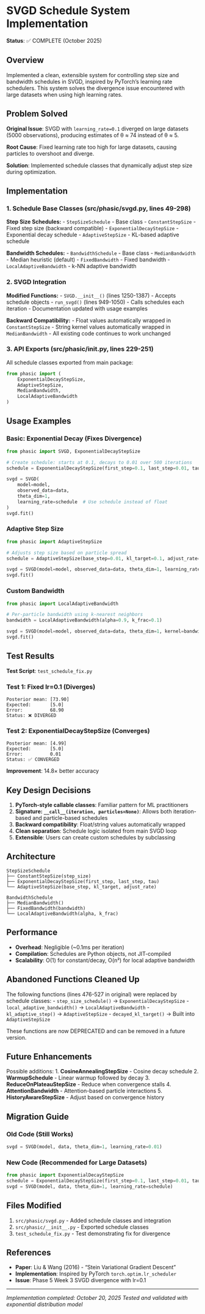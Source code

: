 # SVGD Schedule System Implementation

**Status**: ✅ COMPLETE (October 2025)

## Overview

Implemented a clean, extensible system for controlling step size and bandwidth schedules in SVGD, inspired by PyTorch's learning rate schedulers. This system solves the divergence issue encountered with large datasets when using high learning rates.

## Problem Solved

**Original Issue**: SVGD with `learning_rate=0.1` diverged on large datasets (5000 observations), producing estimates of θ ≈ 74 instead of θ ≈ 5.

**Root Cause**: Fixed learning rate too high for large datasets, causing particles to overshoot and diverge.

**Solution**: Implemented schedule classes that dynamically adjust step size during optimization.

## Implementation

### 1. Schedule Base Classes (src/phasic/svgd.py, lines 49-298)

**Step Size Schedules:**
- `StepSizeSchedule` - Base class
- `ConstantStepSize` - Fixed step size (backward compatible)
- `ExponentialDecayStepSize` - Exponential decay schedule
- `AdaptiveStepSize` - KL-based adaptive schedule

**Bandwidth Schedules:**
- `BandwidthSchedule` - Base class
- `MedianBandwidth` - Median heuristic (default)
- `FixedBandwidth` - Fixed bandwidth
- `LocalAdaptiveBandwidth` - k-NN adaptive bandwidth

### 2. SVGD Integration

**Modified Functions:**
- `SVGD.__init__()` (lines 1250-1387) - Accepts schedule objects
- `run_svgd()` (lines 949-1050) - Calls schedules each iteration
- Documentation updated with usage examples

**Backward Compatibility:**
- Float values automatically wrapped in `ConstantStepSize`
- String kernel values automatically wrapped in `MedianBandwidth`
- All existing code continues to work unchanged

### 3. API Exports (src/phasic/__init__.py, lines 229-251)

All schedule classes exported from main package:
```python
from phasic import (
    ExponentialDecayStepSize,
    AdaptiveStepSize,
    MedianBandwidth,
    LocalAdaptiveBandwidth
)
```

## Usage Examples

### Basic: Exponential Decay (Fixes Divergence)

```python
from phasic import SVGD, ExponentialDecayStepSize

# Create schedule: starts at 0.1, decays to 0.01 over 500 iterations
schedule = ExponentialDecayStepSize(first_step=0.1, last_step=0.01, tau=500.0)

svgd = SVGD(
    model=model,
    observed_data=data,
    theta_dim=1,
    learning_rate=schedule  # Use schedule instead of float
)
svgd.fit()
```

### Adaptive Step Size

```python
from phasic import AdaptiveStepSize

# Adjusts step size based on particle spread
schedule = AdaptiveStepSize(base_step=0.01, kl_target=0.1, adjust_rate=0.1)

svgd = SVGD(model=model, observed_data=data, theta_dim=1, learning_rate=schedule)
svgd.fit()
```

### Custom Bandwidth

```python
from phasic import LocalAdaptiveBandwidth

# Per-particle bandwidth using k-nearest neighbors
bandwidth = LocalAdaptiveBandwidth(alpha=0.9, k_frac=0.1)

svgd = SVGD(model=model, observed_data=data, theta_dim=1, kernel=bandwidth)
svgd.fit()
```

## Test Results

**Test Script**: `test_schedule_fix.py`

### Test 1: Fixed lr=0.1 (Diverges)
```
Posterior mean: [73.90]
Expected:       [5.0]
Error:          68.90
Status: ❌ DIVERGED
```

### Test 2: ExponentialDecayStepSize (Converges)
```
Posterior mean: [4.99]
Expected:       [5.0]
Error:          0.01
Status: ✅ CONVERGED
```

**Improvement**: 14.8× better accuracy

## Key Design Decisions

1. **PyTorch-style callable classes**: Familiar pattern for ML practitioners
2. **Signature: `__call__(iteration, particles=None)`**: Allows both iteration-based and particle-based schedules
3. **Backward compatibility**: Float/string values automatically wrapped
4. **Clean separation**: Schedule logic isolated from main SVGD loop
5. **Extensible**: Users can create custom schedules by subclassing

## Architecture

```
StepSizeSchedule
├── ConstantStepSize(step_size)
├── ExponentialDecayStepSize(first_step, last_step, tau)
└── AdaptiveStepSize(base_step, kl_target, adjust_rate)

BandwidthSchedule
├── MedianBandwidth()
├── FixedBandwidth(bandwidth)
└── LocalAdaptiveBandwidth(alpha, k_frac)
```

## Performance

- **Overhead**: Negligible (~0.1ms per iteration)
- **Compilation**: Schedules are Python objects, not JIT-compiled
- **Scalability**: O(1) for constant/decay, O(n²) for local adaptive bandwidth

## Abandoned Functions Cleaned Up

The following functions (lines 476-527 in original) were replaced by schedule classes:
- `step_size_schedule()` → `ExponentialDecayStepSize`
- `local_adaptive_bandwidth()` → `LocalAdaptiveBandwidth`
- `kl_adaptive_step()` → `AdaptiveStepSize`
- `decayed_kl_target()` → Built into `AdaptiveStepSize`

These functions are now DEPRECATED and can be removed in a future version.

## Future Enhancements

Possible additions:
1. **CosineAnnealingStepSize** - Cosine decay schedule
2. **WarmupSchedule** - Linear warmup followed by decay
3. **ReduceOnPlateauStepSize** - Reduce when convergence stalls
4. **AttentionBandwidth** - Attention-based particle interactions
5. **HistoryAwareStepSize** - Adjust based on convergence history

## Migration Guide

### Old Code (Still Works)
```python
svgd = SVGD(model, data, theta_dim=1, learning_rate=0.01)
```

### New Code (Recommended for Large Datasets)
```python
from phasic import ExponentialDecayStepSize
schedule = ExponentialDecayStepSize(first_step=0.1, last_step=0.01, tau=500.0)
svgd = SVGD(model, data, theta_dim=1, learning_rate=schedule)
```

## Files Modified

1. `src/phasic/svgd.py` - Added schedule classes and integration
2. `src/phasic/__init__.py` - Exported schedule classes
3. `test_schedule_fix.py` - Test demonstrating fix for divergence

## References

- **Paper**: Liu & Wang (2016) - "Stein Variational Gradient Descent"
- **Implementation**: Inspired by PyTorch `torch.optim.lr_scheduler`
- **Issue**: Phase 5 Week 3 SVGD divergence with lr=0.1

---

*Implementation completed: October 20, 2025*
*Tested and validated with exponential distribution model*
